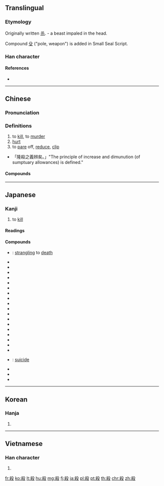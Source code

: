 {{also|杀}}
==Translingual==

===Etymology===
Originally written [[杀]]. {{liushu|p}} - a beast impaled in the head.

Compound [[殳]] ("pole, weapon") is added in Small Seal Script.

===Han character===
{{Han char|rn=79|rad=殳|as=07|sn=11|four=47947|canj=KCHNE,KDHNE|ids=⿰杀殳}}

====References====
* {{Han ref|kx=0585.110|dkj=16638|dj=0978.050|hdz=32157.010|uh=6BBA|ud=27578|bh=B1FE|bd=45566}}

----

==Chinese==
{{zh-forms|s=杀}}

===Pronunciation===
{{zh-pron
|m=shā
|ma=
|c=saat3
|h=pfs=sat
|mn=sat
|w=4saq
|mc=y
|oc=y
|cat=v
}}

===Definitions===
{{zh-hanzi}}

# to [[kill]], to [[murder]]
# [[hurt]]
# to [[pare]] off, [[reduce]], [[clip]]
* 「隆殺之義辨矣。」"The principle of increase and dimunution (of sumptuary allowances) is defined."

====Compounds====
{{der5
|{{zh-l|殺場}}
|{{zh-l|殺蟲藥}}
|{{zh-l|殺敵致果}}
|{{zh-l|殺伐}}
|{{zh-l|殺風景}}
|{{zh-l|殺害}}
|{{zh-l|殺機}}
|{{zh-l|殺雞取卵}}
|{{zh-l|殺雞嚇猴}}
|{{zh-l|殺價}}
|{{zh-l|殺戒}}
|{{zh-l|殺菌}}
|{{zh-l|殺戮}}
|{{zh-l|殺掠}}
|{{zh-l|殺碁}}
|{{zh-l|殺氣}}
|{{zh-l|殺青}}
|{{zh-l|殺人不見血}}
|{{zh-l|殺人不眨眼}}
|{{zh-l|殺人越貨}}
|{{zh-l|殺傷}}
|{{zh-l|殺身}}
|{{zh-l|殺身成仁}}
|{{zh-l|殺生}}
|{{zh-l|殺手}}
|{{zh-l|殺手锏}}
|{{zh-l|殺死}}
|{{zh-l|殺頭}}
|{{zh-l|殺一儆百}}
|{{zh-l|殺一警百}}
}}

{{zh-cat|Elementary|Death}}

----

==Japanese==

===Kanji===
{{ja-kanji|grade=4|rs=殳07}}

# to [[kill]]

====Readings====
{{ja-readings
|goon=[[せい]] (sei) {{non-joyo-reading}}, [[せち]] (sechi) {{non-joyo-reading}}, [[せつ]] (setsu)
|kanon=[[さい]] (sai), [[さつ]] (satsu)
|kun=[[ころす|ころ.す]] ({{ja-l|殺す}}, koro.su), [[そぐ|そ.ぐ]] ({{ja-l|殺ぐ}}, so.gu)
}}

====Compounds====
{{der-top|Compounds}}
* {{ja-r|縊殺|いさつ}}: [[strangling]] to [[death]]
* {{ja-r|虐殺|ぎゃくさつ}}
* {{ja-r|人殺し|ひとごろし}}
* {{ja-r|殺人|さつじん}}
* {{ja-r|殺害|さつがい}}
* {{ja-r|殺気|さっき}}
* {{ja-r|殺菌|さっきん}}
* {{ja-r|殺傷|さっしょう}}
* {{ja-r|殺身|さっしん}}
* {{ja-r|殺生|せっしょう}}
* {{ja-r|殺青|さっせい}}
* {{ja-r|殺節|さっせつ}}
* {{ja-r|殺到|さっとう}}
* {{ja-r|殺伐|さつばつ}}
* {{ja-r|殺風景|さっぷうけい}}
* {{ja-r|殺戮|さつりく}}
* {{ja-r|殺略|さつりゃく}}
* {{ja-r|殺陣|さつじん}}
* {{ja-r|刺殺|しさつ}}
* {{ja-r|自殺|じさつ}}: [[suicide]]
* {{ja-r|相殺|そうさい}}
* {{ja-r|他殺|たさつ}}
* {{ja-r|抹殺|まっさつ}}
{{der-bottom}}

----

==Korean==

===Hanja===
{{ko-hanja|hangeul=[[살]], [[쇠]]|eumhun=|mr=sal, soe|y=sal, soy}}

# {{defn|lang=ko|sort=殳07}}

----

==Vietnamese==

===Han character===
{{vi-hantu|[[sát]], [[sái]], [[sít]], [[sịt]], [[sướt]], [[sét]], [[sượt]]|rs=殳07}}

# {{defn|lang=vi|sort=殳07}}

[[fr:殺]]
[[ko:殺]]
[[lt:殺]]
[[hu:殺]]
[[mg:殺]]
[[fj:殺]]
[[ja:殺]]
[[pl:殺]]
[[pt:殺]]
[[th:殺]]
[[chr:殺]]
[[zh:殺]]
